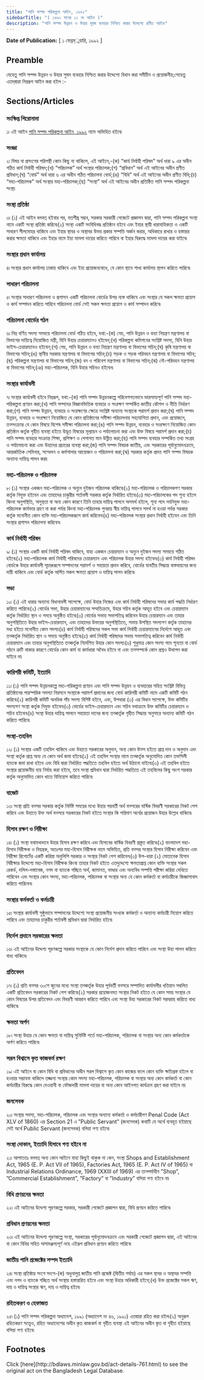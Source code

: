 ```yaml
---
title: "পানি সম্পদ পরিকল্পনা আইন, ১৯৯২"
sidebarTitle: "( ১৯৯২ সনের ১২ নং আইন )"
description: "পানি সম্পদ উন্নয়ন ও উহার সুষম ব্যবহার নিশ্চিত করার উদ্দেশ্যে প্রণীত আইন৷"
---
```


**Date of Publication:** [ ১ ফেব্রম্্নয়ারি, ১৯৯২ ]

## Preamble

যেহেতু পানি সম্পদ উন্নয়ন ও উহার সুষম ব্যবহার নিশ্চিত করার উদ্দেশ্যে বিধান করা সমীচীন ও প্রয়োজনীয়;সেহেতু এতদ্‌দ্বারা নিম্নরূপ আইন করা হইল :-

## Sections/Articles

### সংক্ষিপ্ত শিরোনামা

১৷ এই আইন [পানি সম্পদ পরিকল্পনা আইন, ১৯৯২](/act-761.html "পানি সম্পদ পরিকল্পনা আইন, ১৯৯২") নামে অভিহিত হইবে৷

### সংজ্ঞা

২৷ বিষয় বা প্রসংগের পরিপন্থী কোন কিছু না থাকিলে, এই আইনে,-(ক) “কার্য নির্বাহী পরিষদ” অর্থ ধারা ৯ এর অধীন গঠিত কার্য নির্বাহী পরিষদ;(খ) “পরিচালক” অর্থ সংস্থার পরিচালক;(গ) “প্রবিধান” অর্থ এই আইনের অধীন প্রণীত প্রবিধান;(ঘ) “বোর্ড” অর্থ ধারা ৬ এর অধীন গঠিত পরিচালনা বোর্ড;(ঙ) “বিধি” অর্থ এই আইনের অধীন প্রণীত বিধি;(চ) “মহা-পরিচালক” অর্থ সংস্থার মহা-পরিচালক;(ছ) “সংস্থা” অর্থ এই আইনের অধীন প্রতিষ্ঠিত পানি সম্পদ পরিকল্পনা সংস্থা৷

### সংস্থা প্রতিষ্ঠা

৩৷ (১) এই আইন বলবত্ হইবার পর, যতশীঘ্র সম্ভব, সরকার সরকারী গেজেটে প্রজ্ঞাপন দ্বারা, পানি সম্পদ পরিকল্পনা সংস্থা নামে একটি সংস্থা প্রতিষ্ঠা করিবে৷(২) সংস্থা একটি সংবিধিবদ্ধ প্রতিষ্ঠান হইবে এবং ইহার স্থায়ী ধারাবাহিকতা ও একটি সাধারণ সীলমোহর থাকিবে এবং ইহার স্থাবর ও অস্থাবর উভয় প্রকার সম্পত্তি অর্জন করার, অধিকারে রাখার ও হস্তান্তর করার ক্ষমতা থাকিবে এবং ইহার নামে ইহা মামলা দায়ের করিতে পারিবে বা ইহার বিরুদ্ধে মামলা দায়ের করা যাইবে৷

### সংস্থার প্রধান কার্যালয়

৪৷ সংস্থার প্রধান কার্যালয় ঢাকায় থাকিবে এবং ইহা প্রয়োজনবোধে, যে কোন স্থানে শাখা কার্যালয় স্থাপন করিতে পারিবে৷

### সাধারণ পরিচালনা

৫৷ সংস্থার সাধারণ পরিচালনা ও প্রশাসন একটি পরিচালনা বোর্ডের উপর ন্যস্ত থাকিবে এবং সংস্থার যে সকল ক্ষমতা প্রয়োগ ও কার্য সম্পাদন করিতে পারিবে পরিচালনা বোর্ড সেই সকল ক্ষমতা প্রয়োগ ও কার্য সম্পাদন করিবে৷

### পরিচালনা বোর্ডের গঠন

৬৷ নিম্ন বর্ণিত সদস্য সমন্বয়ে পরিচালনা বোর্ড গঠিত হইবে, যথা:-(ক) সেচ, পানি উন্নয়ন ও বন্যা নিয়ন্ত্রণ মন্ত্রণালয় বা বিভাগের দায়িত্বে নিয়োজিত মন্ত্রী, যিনি উহার চেয়ারম্যানও হইবেন;(খ) পরিকল্পনা কমিশনের সংশ্লিষ্ট সদস্য, যিনি উহার ভাইস-চেয়ারম্যানও হইবেন;(গ) সেচ, পানি উন্নয়ন ও বন্যা নিয়ন্ত্রণ মন্ত্রণালয় বা বিভাগের সচিব;(ঘ) কৃষি মন্ত্রণালয় বা বিভাগের সচিব;(ঙ) স্থানীয় সরকার মন্ত্রণালয় বা বিভাগের সচিব;(চ) সড়ক ও সড়ক পরিবহন মন্ত্রণালয় বা বিভাগের সচিব;(ছ) পরিকল্পনা মন্ত্রণালয় বা বিভাগের সচিব;(জ) বন ও পরিবেশ মন্ত্রণালয় বা বিভাগের সচিব;(ঝ) নৌ-পরিবহন মন্ত্রণালয় বা বিভাগের সচিব;(ঞ) মহা-পরিচালক, যিনি উহার সচিবও হইবেন৷

### সংস্থার কার্যাবলী

৭৷ সংস্থার কার্যাবলী হইবে নিম্নরূপ, যথা:-(ক) পানি সম্পদ উন্নয়নকল্পে পরিবেশগতভাবে ভারসাম্যপূর্ণ পানি সম্পদ মহা-পরিকল্পনা প্রণয়ন করা;(খ) পানি সম্পদের বিজ্ঞানভিত্তিক ব্যবহার ও সংরক্ষণ সম্পর্কিত জাতীয় কৌশল ও নীতি নির্ধারণ করা;(গ) পানি সম্পদ উন্নয়ন, ব্যবহার ও সংরক্ষণের ক্ষেত্রে সংশ্লিষ্ট অন্যান্য সংস্থাকে পরামর্শ প্রদান করা;(ঘ) পানি সম্পদ উন্নয়ন, ব্যবহার ও সংরক্ষণে নিয়োজিত যে কোন প্রতিষ্ঠানের সমীক্ষা পরিচালনায় সহযোগিতা প্রদান, এবং প্রয়োজনে, তত্সংক্রান্ত যে কোন বিষয়ে বিশেষ সমীক্ষা পরিচালনা করা;(ঙ) পানি সম্পদ উন্নয়ন, ব্যবহার ও সংরক্ষণে নিয়োজিত কোন প্রতিষ্ঠান কর্তৃক গৃহীত ব্যবস্থা হইতে উদ্ভূত বিষয়ের মূল্যায়ন ও পর্যালোচনা করা এবং উক্ত বিষয়ে পরামর্শ প্রদান করা;(চ) পানি সম্পদ ব্যবহার সংক্রান্ত শিক্ষা, প্রশিক্ষণ ও পেশাগত মান উন্নীত করা;(ছ) পানি সম্পদ ব্যবহার সম্পর্কিত তথ্য সংগ্রহ ও পর্যালোচনা করা এবং উহাদের প্রচারের ব্যবস্থা করা;(জ) পানি সম্পদ বিষয়ক জাতীয়, এবং সরকারের পূর্বানুমোদনক্রমে, আন্তর্জাতিক সেমিনার, সম্মেলন ও কর্মশালার আয়োজন ও পরিচালনা করা;(ঝ) সরকার কর্তৃক প্রদত্ত পানি সম্পদ বিষয়ক অন্যান্য দায়িত্ব পালন করা৷

### মহা-পরিচালক ও পরিচালক

৮৷ (১) সংস্থার একজন মহা-পরিচালক ও অন্যুন দুইজন পরিচালক থাকিবে৷(২) মহা-পরিচালক ও পরিচালকগণ সরকার কর্তৃক নিযুক্ত হইবেন এবং তাহাদের চাকুরীর শর্তাবলী সরকার কর্তৃক নির্ধারিত হইবে৷(৩) মহা-পরিচালকের পদ শূন্য হইলে কিংবা অনুপস্থিতি, অসুস্থতা বা অন্য কোন কারণে তিনি তাহার দায়িত্ব পালনে অসমর্থ হইলে, শূন্য পদে নবনিযুক্ত মহা-পরিচালক কার্যভার গ্রহণ না করা পর্যন্ত কিংবা মহা-পরিচালক পুনরায় স্বীয় দায়িত্ব পালনে সমর্থ না হওয়া পর্যন্ত সরকার কর্তৃক মনোনীত কোন ব্যক্তি মহা-পরিচালকরূপে কার্য করিবেন৷(৪) মহা-পরিচালক সংস্থার প্রধান নির্বাহী হইবেন এবং তিনি সংস্থার প্রশাসন পরিচালনা করিবেন৷

### কার্য নির্বাহী পরিষদ

৯৷ (১) সংস্থার একটি কার্য নির্বাহী পরিষদ থাকিবে, যাহা একজন চেয়ারম্যান ও অন্যুন দুইজন সদস্য সমন্বয়ে গঠিত হইবে৷(২) মহা-পরিচালক কার্য নির্বাহী পরিষদের চেয়ারম্যান এবং পরিচালক উহার সদস্য হইবেন৷(৩) কার্য নির্বাহী পরিষদ বোর্ডকে উহার কার্যাবলী সূচারুরূপে সম্পাদনের পরামর্শ ও সহায়তা প্রদান করিবে, বোর্ডের যাবতীয় সিদ্ধান্ত বাস্তবায়নের জন্য দায়ী থাকিবে এবং বোর্ড কর্তৃক অর্পিত সকল ক্ষমতা প্রয়োগ ও দায়িত্ব পালন করিবে৷

### সভা

১০৷ (১) এই ধারার অন্যান্য বিধানাবলী সাপেক্ষে, বোর্ড উহার নিজের এবং কার্য নির্বাহী পরিষদের সভার কার্য পদ্ধতি নির্ধারণ করিতে পারিবে৷(২) বোর্ডের সভা, উহার চেয়ারম্যানের সম্মতিক্রমে, উহার সচিব কর্তৃক আহূত হইবে এবং চেয়ারম্যান কর্তৃক নির্ধারিত স্থান ও সময়ে অনুষ্ঠিত হইবে৷(৩) বোর্ডের সভায় সভাপতিত্ব করিবেন উহার চেয়ারম্যান এবং তাহার অনুপস্থিতিতে উহার ভাইস-চেয়ারম্যান, এবং তাহাদের উভয়ের অনুপস্থিতিতে, সভায় উপস্থিত সদস্যগণ কর্তৃক তাহাদের মধ্য হইতে মনোনীত কোন সদস্য৷(৪) কার্য নির্বাহী পরিষদের সকল সভা কার্য নির্বাহী চেয়ারম্যানের নির্দেশে আহূত এবং তত্কর্তৃক নির্ধারিত স্থান ও সময়ে অনুষ্ঠিত হইবে৷(৫) কার্য নির্বাহী পরিষদের সভায় সভাপতিত্ব করিবেন কার্য নির্বাহী চেয়ারম্যান এবং তাহার অনুপস্থিতিতে তত্কর্তৃক নির্দেশিত উহার কোন সদস্য৷(৬) শুধুমাত্র কোন সদস্য পদে শূন্যতা বা বোর্ড গঠনে ত্রুটি থাকার কারণে বোর্ডের কোন কার্য বা কার্যধারা অবৈধ হইবে না এবং তত্সম্পর্কে কোন প্রশ্নও উত্থাপন করা যাইবে না৷

### কারিগরী কমিটি, ইত্যাদি

১১৷ (১) পানি সম্পদ উন্নয়নকল্পে মহা-পরিকল্পনা প্রণয়ন এবং পানি সম্পদ উন্নয়ন ও ব্যবহারের সহিত সংশ্লিষ্ট বিভিন্ন প্রতিষ্ঠানের পারস্পরিক সমস্যা নিরসনে সংস্থাকে পরামর্শ প্রদানের জন্য বোর্ড কারিগরী কমিটি নামে একটি কমিটি গঠন করিবে৷(২) কারিগরী কমিটি অনধিক পাঁচ সদস্য বিশিষ্ট হইবে, এবং, উপধারা (৩) এর বিধান সাপেক্ষে, উক্ত কমিটির সদস্যগণ সংস্থা কর্তৃক নিযুক্ত হইবেন৷(৩) বোর্ডের ভাইস-চেয়ারম্যান এবং সচিব যথাক্রমে উক্ত কমিটির চেয়ারম্যান ও সচিব হইবেন৷(৪) সংস্থা উহার দায়িত্ব পালনে সহায়তা দানের জন্য তত্কর্তৃক গৃহীত সিদ্ধান্ত অনুসারে অন্যান্য কমিটি গঠন করিতে পারিবে৷

### সংস্থা-তহবিল

১২৷ (১) সংস্থার একটি তহবিল থাকিবে এবং উহাতে সরকারের অনুদান, অন্য কোন উত্স হইতে প্রাপ্ত দান ও অনুদান এবং সংস্থা কর্তৃক প্রাপ্ত অন্য যে কোন অর্থ জমা হইবে৷(২) এই তহবিল সংস্থার নামে তত্কর্তৃক অনুমোদিত কোন তফসিলী ব্যাংকে জমা রাখা হইবে এবং বিধি দ্বারা নির্ধারিত পদ্ধতিতে তহবিল হইতে অর্থ উঠানো যাইবে৷(৩) এই তহবিল হইতে সংস্থার প্রয়োজনীয় ব্যয় নির্বাহ করা হইবে, তবে সংস্থা প্রবিধান দ্বারা নির্ধারিত পদ্ধতিতে এই তহবিলের কিছু অংশ সরকার কর্তৃক অনুমোদিত কোন খাতে বিনিয়োগ করিতে পারিবে৷

### বাজেট

১৩৷ সংস্থা প্রতি বত্সর সরকার কর্তৃক নির্দিষ্ট সময়ের মধ্যে উহার পরবর্তী অর্থ বত্সরের বার্ষিক বিবরণী সরকারের নিকট পেশ করিবে এবং উহাতে উক্ত অর্থ বত্সরে সরকারের নিকট হইতে সংস্থার কি পরিমাণ অর্থের প্রয়োজন উহার উল্লেখ থাকিবে৷

### হিসাব রক্ষণ ও নিরীক্ষা

১৪৷ (১) সংস্থা যথাযথভাবে উহার হিসাব রক্ষণ করিবে এবং হিসাবের বার্ষিক বিবরণী প্রস্তুত করিবে৷(২) বাংলাদেশ মহা-হিসাব নিরীক্ষক ও নিয়ন্ত্রক, অতঃপর মহা-হিসাব নিরীক্ষক নামে অভিহিত, প্রতি বত্সর সংস্থার হিসাব নিরীক্ষা করিবেন এবং নিরীক্ষা রিপোর্টের একটি করিয়া অনুলিপি সরকার ও সংস্থার নিকট পেশ করিবেন৷(৩) উপ-ধারা (২) মোতাবেক হিসাব নিরীক্ষার উদ্দেশ্যে মহা-হিসাব নিরীক্ষক কিংবা তাহার নিকট হইতে এতদুদ্দেশ্যে ক্ষমতাপ্রাপ্ত কোন ব্যক্তি সংস্থার সকল রেকর্ড, দলিল-দস্তাবেজ, নগদ বা ব্যাংকে গচ্ছিত অর্থ, জামানত, ভাণ্ডার এবং অন্যবিধ সম্পত্তি পরীক্ষা করিয়া দেখিতে পারিবেন এবং সংস্থার কোন সদস্য, মহা-পরিচালক, পরিচালক বা সংস্থার অন্য যে কোন কর্মকর্তা বা কর্মচারীকে জিজ্ঞাসাবাদ করিতে পারিবেন৷

### সংস্থার কর্মকর্তা ও কর্মচারী

১৫৷ সংস্থার কার্যাবলী সুষ্ঠুভাবে সম্পাদনের উদ্দেশ্যে সংস্থা প্রয়োজনীয় সংখ্যক কর্মকর্তা ও অন্যান্য কর্মচারী নিয়োগ করিতে পারিবে এবং তাহাদের চাকুরীর শর্তাবলী প্রবিধান দ্বারা নির্ধারিত হইবে৷

### নির্দেশ প্রদানে সরকারের ক্ষমতা

১৬৷ এই আইনের উদ্দেশ্য পূরণকল্পে সরকার সংস্থাকে যে কোন নির্দেশ প্রদান করিতে পারিবে এবং সংস্থা উহা পালন করিতে বাধ্য থাকিবে৷

### প্রতিবেদন

১৭৷ (১) প্রতি বত্সর ৩০শে জুনের মধ্যে সংস্থা তত্কর্তৃক উহার পূর্ববর্তী বত্সরে সম্পাদিত কার্যাবলীর খতিয়ান সম্বলিত একটি প্রতিবেদন সরকারের নিকট পেশ করিবে৷(২) সরকার প্রয়োজনমত সংস্থার নিকট হইতে যে কোন সময় সংস্থার যে কোন বিষয়ের উপর প্রতিবেদন এবং বিবরণী আহ্বান করিতে পারিবে এবং সংস্থা উহা সরকারের নিকট সরবরাহ করিতে বাধ্য থাকিবে৷

### ক্ষমতা অর্পণ

১৮৷ সংস্থা উহার যে কোন ক্ষমতা বা দায়িত্ব সুনির্দিষ্ট শর্তে মহা-পরিচালক, পরিচালক বা সংস্থার অন্য কোন কর্মকর্তাকে অর্পণ করিতে পারিবে৷

### সরল বিশ্বাসে কৃত কাজকর্ম রক্ষণ

১৯৷ এই আইনে বা কোন বিধি বা প্রবিধানের অধীন সরল বিশ্বাসে কৃত কোন কাজের ফলে কোন ব্যক্তি ক্ষতিগ্রস্ত হইলে বা হওয়ার সম্ভাবনা থাকিলে তজ্জন্য সংস্থার কোন সদস্য মহা-পরিচালক, পরিচালক বা সংস্থার অন্য কোন কর্মকর্তা বা কোন কর্মচারীর বিরুদ্ধে কোন দেওয়ানী বা ফৌজদারী মামলা দায়ের বা অন্য কোন আইনগত কার্যক্রম গ্রহণ করা যাইবে না৷

### জনসেবক

২০৷ সংস্থার সদস্য, মহা-পরিচালক, পরিচালক এবং সংস্থার অন্যান্য কর্মকর্তা ও কর্মচারীগণ Penal Code (Act XLV of 1860) এর Section 21 এ ”Public Servant” (জনসেবক) কথাটি যে অর্থে ব্যবহৃত হইয়াছে সেই অর্থে Public Servant (জনসেবক) বলিয়া গণ্য হইবে৷

### সংস্থা দোকান, ইত্যাদি হিসাবে গণ্য হইবে না

২১৷ আপাততঃ বলবত্ অন্য কোন আইনে যাহা কিছুই থাকুক না কেন, সংস্থা Shops and Establishment Act, 1965 (E. P. Act VII of 1965), Factories Act, 1965 (E. P. Act IV of 1965) বা Industrial Relations Ordinance, 1969 (XXIII of 1969) এর তাত্পর্যাধীন ”Shop”, ”Commercial Establishment”, ”Factory” বা ”Industry” বলিয়া গণ্য হইবে না৷

### বিধি প্রণয়নের ক্ষমতা

২২৷ এই আইনের উদ্দেশ্য পূরণকল্পে সরকার, সরকারী গেজেটে প্রজ্ঞাপন দ্বারা, বিধি প্রণয়ন করিতে পারিবে৷

### প্রবিধান প্রণয়নের ক্ষমতা

২৩৷ এই আইনের উদ্দেশ্য পূরণকল্পে সংস্থা, সরকারের পূর্বানুমোদনক্রমে এবং সরকারী গেজেটে প্রজ্ঞাপন দ্বারা, এই আইনের বা কোন বিধির সহিত অসামঞ্জস্যপূর্ণ নহে এইরূপ প্রবিধান প্রণয়ন করিতে পারিবে৷

### জাতীয় পানি প্রজেক্টের সম্পদ ইত্যাদি

২৪৷ সংস্থা প্রতিষ্ঠার সংগে সংগে-(ক) অধুনালুপ্ত জাতীয় পানি প্রজেক্ট (দ্বিতীয় পর্যায়) এর সকল স্থাবর ও অস্থাবর সম্পত্তি এবং নগদ ও ব্যাংকে গচ্ছিত অর্থ সংস্থায় হস্তান্তরিত হইবে এবং সংস্থা উহার অধিকারী হইবে;(খ) উক্ত প্রজেক্টের সকল ঋণ, দায় ও দায়িত্ব সংস্থার ঋণ, দায় ও দায়িত্ব হইবে৷

### রহিতকরণ ও হেফাজত

২৫৷ (১) পানি সম্পদ পরিকল্পনা অধ্যাদেশ, ১৯৯১ (অধ্যাদেশ নং ৪৬, ১৯৯১) এতদ্বারা রহিত করা হইল৷(২) অনুরূপ রহিতকরণ সত্ত্বেও, রহিত অধ্যাদেশের অধীন কৃত কাজকর্ম বা গৃহীত ব্যবস্থা এই আইনের অধীন কৃত বা গৃহীত হইয়াছে বলিয়া গণ্য হইবে৷

## Footnotes

<Note>
  Click [here](http://bdlaws.minlaw.gov.bd/act-details-761.html) to see the original act on the Bangladesh Legal Database.
</Note>
